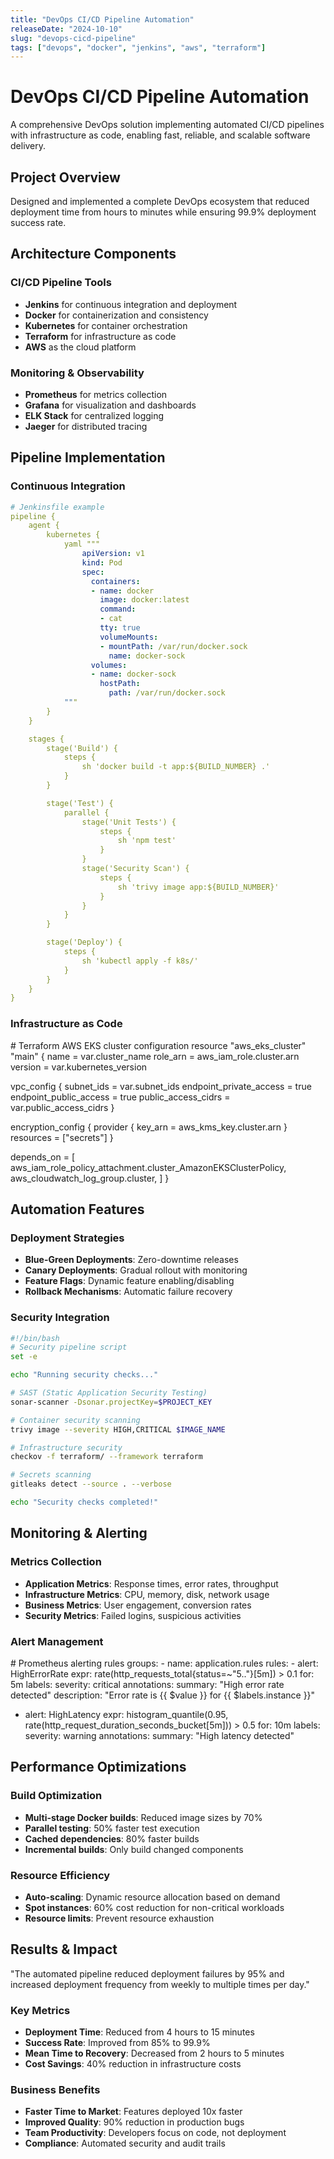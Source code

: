 ```yaml
---
title: "DevOps CI/CD Pipeline Automation"
releaseDate: "2024-10-10"
slug: "devops-cicd-pipeline"
tags: ["devops", "docker", "jenkins", "aws", "terraform"]
---
```


# DevOps CI/CD Pipeline Automation

A comprehensive DevOps solution implementing automated CI/CD pipelines with infrastructure as code, enabling fast, reliable, and scalable software delivery.

## Project Overview

<Callout type="info">
  Designed and implemented a complete DevOps ecosystem that reduced deployment
  time from hours to minutes while ensuring 99.9% deployment success rate.
</Callout>

## Architecture Components

### CI/CD Pipeline Tools

- **Jenkins** for continuous integration and deployment
- **Docker** for containerization and consistency
- **Kubernetes** for container orchestration
- **Terraform** for infrastructure as code
- **AWS** as the cloud platform

### Monitoring & Observability

- **Prometheus** for metrics collection
- **Grafana** for visualization and dashboards
- **ELK Stack** for centralized logging
- **Jaeger** for distributed tracing

## Pipeline Implementation

### Continuous Integration

```yaml
# Jenkinsfile example
pipeline {
    agent {
        kubernetes {
            yaml """
                apiVersion: v1
                kind: Pod
                spec:
                  containers:
                  - name: docker
                    image: docker:latest
                    command:
                    - cat
                    tty: true
                    volumeMounts:
                    - mountPath: /var/run/docker.sock
                      name: docker-sock
                  volumes:
                  - name: docker-sock
                    hostPath:
                      path: /var/run/docker.sock
            """
        }
    }

    stages {
        stage('Build') {
            steps {
                sh 'docker build -t app:${BUILD_NUMBER} .'
            }
        }

        stage('Test') {
            parallel {
                stage('Unit Tests') {
                    steps {
                        sh 'npm test'
                    }
                }
                stage('Security Scan') {
                    steps {
                        sh 'trivy image app:${BUILD_NUMBER}'
                    }
                }
            }
        }

        stage('Deploy') {
            steps {
                sh 'kubectl apply -f k8s/'
            }
        }
    }
}
```

### Infrastructure as Code

<CodeBlock lang="hcl">
# Terraform AWS EKS cluster configuration
resource "aws_eks_cluster" "main" {
  name     = var.cluster_name
  role_arn = aws_iam_role.cluster.arn
  version  = var.kubernetes_version

vpc_config {
subnet_ids = var.subnet_ids
endpoint_private_access = true
endpoint_public_access = true
public_access_cidrs = var.public_access_cidrs
}

encryption_config {
provider {
key_arn = aws_kms_key.cluster.arn
}
resources = ["secrets"]
}

depends_on = [
aws_iam_role_policy_attachment.cluster_AmazonEKSClusterPolicy,
aws_cloudwatch_log_group.cluster,
]
}

</CodeBlock>

## Automation Features

### Deployment Strategies

- **Blue-Green Deployments**: Zero-downtime releases
- **Canary Deployments**: Gradual rollout with monitoring
- **Feature Flags**: Dynamic feature enabling/disabling
- **Rollback Mechanisms**: Automatic failure recovery

### Security Integration

```bash
#!/bin/bash
# Security pipeline script
set -e

echo "Running security checks..."

# SAST (Static Application Security Testing)
sonar-scanner -Dsonar.projectKey=$PROJECT_KEY

# Container security scanning
trivy image --severity HIGH,CRITICAL $IMAGE_NAME

# Infrastructure security
checkov -f terraform/ --framework terraform

# Secrets scanning
gitleaks detect --source . --verbose

echo "Security checks completed!"
```

## Monitoring & Alerting

### Metrics Collection

- **Application Metrics**: Response times, error rates, throughput
- **Infrastructure Metrics**: CPU, memory, disk, network usage
- **Business Metrics**: User engagement, conversion rates
- **Security Metrics**: Failed logins, suspicious activities

### Alert Management

<CodeBlock lang="yaml">
# Prometheus alerting rules
groups:
- name: application.rules
  rules:
  - alert: HighErrorRate
    expr: rate(http_requests_total{status=~"5.."}[5m]) > 0.1
    for: 5m
    labels:
      severity: critical
    annotations:
      summary: "High error rate detected"
      description: "Error rate is {{ $value }} for {{ $labels.instance }}"

- alert: HighLatency
  expr: histogram_quantile(0.95, rate(http_request_duration_seconds_bucket[5m])) > 0.5
  for: 10m
  labels:
  severity: warning
  annotations:
  summary: "High latency detected"
  </CodeBlock>

## Performance Optimizations

### Build Optimization

- **Multi-stage Docker builds**: Reduced image sizes by 70%
- **Parallel testing**: 50% faster test execution
- **Cached dependencies**: 80% faster builds
- **Incremental builds**: Only build changed components

### Resource Efficiency

- **Auto-scaling**: Dynamic resource allocation based on demand
- **Spot instances**: 60% cost reduction for non-critical workloads
- **Resource limits**: Prevent resource exhaustion

## Results & Impact

<Quote>
  "The automated pipeline reduced deployment failures by 95% and increased
  deployment frequency from weekly to multiple times per day."
</Quote>

### Key Metrics

- **Deployment Time**: Reduced from 4 hours to 15 minutes
- **Success Rate**: Improved from 85% to 99.9%
- **Mean Time to Recovery**: Decreased from 2 hours to 5 minutes
- **Cost Savings**: 40% reduction in infrastructure costs

### Business Benefits

- **Faster Time to Market**: Features deployed 10x faster
- **Improved Quality**: 90% reduction in production bugs
- **Team Productivity**: Developers focus on code, not deployment
- **Compliance**: Automated security and audit trails
